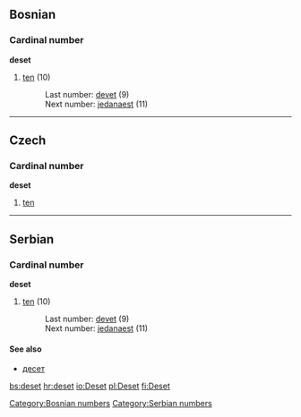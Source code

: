 ==Bosnian==
===Cardinal number===
'''deset'''
#[[ten]] (10)
#:Last number: [[devet]] (9)
#:Next number: [[jedanaest]] (11)
[[Category:Bosnian numbers]]

----

==Czech==
===Cardinal number===
'''deset'''
#[[ten]]

----

==Serbian==
===Cardinal number===
'''deset'''
#[[ten]] (10)
#:Last number: [[devet]] (9)
#:Next number: [[jedanaest]] (11)
====See also====
*[[десет]]
[[Category:Serbian numbers]]

[[bs:deset]]
[[hr:deset]]
[[io:Deset]]
[[pl:Deset]]
[[fi:Deset]]